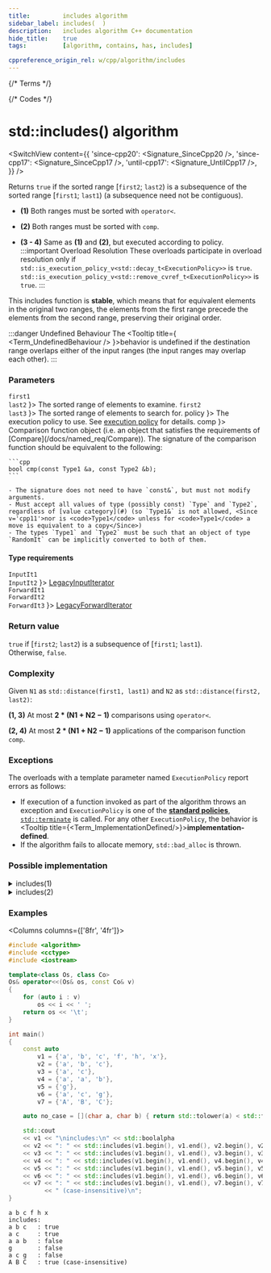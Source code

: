 ```yaml
---
title:         includes algorithm
sidebar_label: includes(  )
description:   includes algorithm C++ documentation
hide_title:    true
tags:          [algorithm, contains, has, includes]

cppreference_origin_rel: w/cpp/algorithm/includes
---
```



{/* Terms */}


{/* Codes */}


# std::includes() algorithm

<SwitchView content={{
  'since-cpp20': <Signature_SinceCpp20 />,
  'since-cpp17': <Signature_SinceCpp17 />,
  'until-cpp17': <Signature_UntilCpp17 />,
}} />

Returns `true` if the sorted range [`first2`; `last2`) is a subsequence of the sorted range [`first1`; `last1`) (a subsequence need not be contiguous).

- **(1)** Both ranges must be sorted with `operator<`.

- **(2)** Both ranges must be sorted with `comp`.

- **(3 - 4)** Same as **(1)** and **(2)**, but executed according to policy.
	:::important Overload Resolution
	These overloads participate in overload resolution only if
	<Until v='cpp20'> <code>std::is_execution_policy_v&lt;std::decay_t&lt;ExecutionPolicy&gt;&gt;</code> is <code>true</code>. </Until>
	<Since v='cpp20'> <code>std::is_execution_policy_v&lt;std::remove_cvref_t&lt;ExecutionPolicy&gt;&gt;</code> is <code>true</code>. </Since>
	:::

This includes function is **stable**, which means that for equivalent elements in the original two ranges,
the elements from the first range  precede the elements from the second range, preserving their original order.

:::danger Undefined Behaviour
The <Tooltip title={ <Term_UndefinedBehaviour /> }>behavior is undefined</Tooltip> if the destination range overlaps either of the input ranges (the input ranges may overlap each other).
:::

### Parameters

<SymbolTable>
  <Symbol none noLink name={ <> <code>first1</code> <br/> <code>last2</code> </> }>
    The sorted range of elements to examine.
  </Symbol>
  <Symbol none noLink name={ <> <code>first2</code> <br/> <code>last3</code> </> }>
    The sorted range of elements to search for.
  </Symbol>
  <Symbol none noLink name={ <code>policy</code> }>
    The execution policy to use. See <a href="">execution policy</a> for details.
  </Symbol>
  <Symbol none noLink name={ <code>comp</code> }>
    Comparison function object (i.e. an object that satisfies the requirements of [Compare](/docs/named_req/Compare)).
    The signature of the comparison function should be equivalent to the following:

    ```cpp
    bool cmp(const Type1 &a, const Type2 &b);
    ```

    - The signature does not need to have `const&`, but must not modify arguments.
    - Must accept all values of type (possibly const) `Type` and `Type2`, regardless of [value category](#) (so `Type1&` is not allowed, <Since v='cpp11'>nor is <code>Type1</code> unless for <code>Type1</code> a move is equivalent to a copy</Since>)
    - The types `Type1` and `Type2` must be such that an object of type `RandomIt` can be implicitly converted to both of them.
  </Symbol>
</SymbolTable>

#### Type requirements

<SymbolTable>
  <Symbol none noLink name={ <> <code>InputIt1</code> <br/> <code>InputIt2</code> </> }>
    <a href="/docs/named_req/LegacyInputIterator">LegacyInputIterator</a> <br/>
  </Symbol>
  <Symbol none noLink name={ <> <code>ForwardIt1</code> <br/> <code>ForwardIt2</code> <br/> <code>ForwardIt3</code></> }>
    <a href="/docs/named_req/LegacyForwardIterator">LegacyForwardIterator</a> <br/>
  </Symbol>
</SymbolTable>

### Return value

`true` if [`first2`; `last2`) is a subsequence of [`first1`; `last1`).  
Otherwise, `false`.

### Complexity

Given `N1` as `std::distance(first1, last1)` and `N2` as `std::distance(first2, last2)`:

**(1, 3)** At most **2 \* (N1 + N2 − 1)** comparisons using `operator<`.

**(2, 4)** At most **2 \* (N1 + N2 − 1)** applications of the comparison function `comp`.

### Exceptions

The overloads with a template parameter named `ExecutionPolicy` report errors as follows:
- If execution of a function invoked as part of the algorithm throws an exception and `ExecutionPolicy` is one of the [**standard policies**](#), [`std::terminate`](#) is called.
	For any other `ExecutionPolicy`, the behavior is <Tooltip title={<Term_ImplementationDefined/>}>**implementation-defined**</Tooltip>.
- If the algorithm fails to allocate memory, `std::bad_alloc` is thrown.

### Possible implementation

<details>
<summary>includes(1)</summary>

```cpp
template<class InputIt1, class InputIt2>
bool includes(InputIt1 first1, InputIt1 last1,
              InputIt2 first2, InputIt2 last2)
{
    for (; first2 != last2; ++first1)
    {
        if (first1 == last1 || *first2 < *first1)
            return false;
        if (!(*first1 < *first2))
            ++first2;
    }
    return true;
}
```

</details>

<details>
<summary>includes(2)</summary>

```cpp
template<class InputIt1, class InputIt2, class Compare>
bool includes(InputIt1 first1, InputIt1 last1,
              InputIt2 first2, InputIt2 last2, Compare comp)
{
    for (; first2 != last2; ++first1)
    {
        if (first1 == last1 || comp(*first2, *first1))
            return false;
        if (!comp(*first1, *first2))
            ++first2;
    }
    return true;
}
```

</details>

### Examples

<Columns columns={['8fr', '4fr']}>
<div>

```cpp title='Main.cpp' showLineNumbers
#include <algorithm>
#include <cctype>
#include <iostream>

template<class Os, class Co>
Os& operator<<(Os& os, const Co& v)
{
    for (auto i : v)
        os << i << ' ';
    return os << '\t';
}

int main()
{
    const auto
        v1 = {'a', 'b', 'c', 'f', 'h', 'x'},
        v2 = {'a', 'b', 'c'},
        v3 = {'a', 'c'},
        v4 = {'a', 'a', 'b'},
        v5 = {'g'},
        v6 = {'a', 'c', 'g'},
        v7 = {'A', 'B', 'C'};

    auto no_case = [](char a, char b) { return std::tolower(a) < std::tolower(b); };

    std::cout
    << v1 << "\nincludes:\n" << std::boolalpha
    << v2 << ": " << std::includes(v1.begin(), v1.end(), v2.begin(), v2.end()) << '\n'
    << v3 << ": " << std::includes(v1.begin(), v1.end(), v3.begin(), v3.end()) << '\n'
    << v4 << ": " << std::includes(v1.begin(), v1.end(), v4.begin(), v4.end()) << '\n'
    << v5 << ": " << std::includes(v1.begin(), v1.end(), v5.begin(), v5.end()) << '\n'
    << v6 << ": " << std::includes(v1.begin(), v1.end(), v6.begin(), v6.end()) << '\n'
    << v7 << ": " << std::includes(v1.begin(), v1.end(), v7.begin(), v7.end(), no_case)
          << " (case-insensitive)\n";
}
```

</div>
<div>

```plaintext title="Possible Output"
a b c f h x
includes:
a b c   : true
a c     : true
a a b   : false
g       : false
a c g   : false
A B C   : true (case-insensitive)
```

</div>
</Columns>
